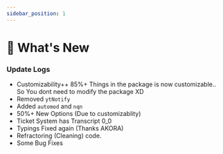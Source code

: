 ```yaml
---
sidebar_position: 1
---
```


# 🎉 What's New

### Update Logs
- Customizability++ 85%+ Things in the package is now customizable.. So You dont need to modify the package XD
- Removed `ytNotify`
- Added `automod` and `nqn`
- 50%+ New Options (Due to customizablity)
- Ticket System has Transcript 0_0
- Typings Fixed again (Thanks AKORA)
- Refractoring (Cleaning) code.
- Some Bug Fixes